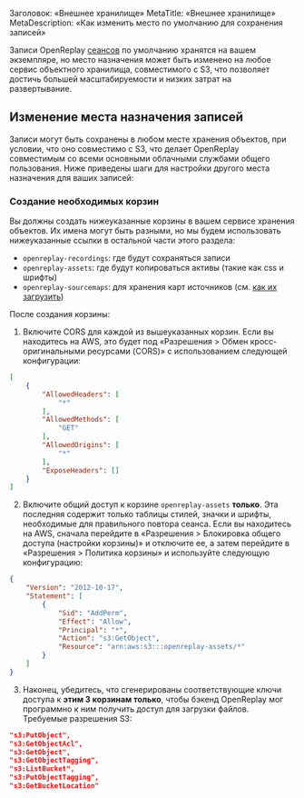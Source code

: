 Заголовок: «Внешнее хранилище»
MetaTitle: «Внешнее хранилище»
MetaDescription: «Как изменить место по умолчанию для сохранения записей»

Записи OpenReplay [сеансов](/configuration/cleanup-storage#recordingstorage) по умолчанию хранятся на вашем экземпляре, но место назначения может быть изменено на любое сервис объектного хранилища, совместимого с S3, что позволяет достичь большей масштабируемости и низких затрат на развертывание.

## Изменение места назначения записей

Записи могут быть сохранены в любом месте хранения объектов, при условии, что оно совместимо с S3, что делает OpenReplay совместимым со всеми основными облачными службами общего пользования. Ниже приведены шаги для настройки другого места назначения для ваших записей:

### Создание необходимых корзин

Вы должны создать нижеуказанные корзины в вашем сервисе хранения объектов. Их имена могут быть разными, но мы будем использовать нижеуказанные ссылки в остальной части этого раздела:
- `openreplay-recordings`: где будут сохраняться записи
- `openreplay-assets`: где будут копироваться активы (такие как css и шрифты)
- `openreplay-sourcemaps`: для хранения карт источников (см. [как их загрузить](/installation/upload-sourcemaps))

После создания корзины:

1. Включите CORS для каждой из вышеуказанных корзин. Если вы находитесь на AWS, это будет под «Разрешения > Обмен кросс-оригинальными ресурсами (CORS)» с использованием следующей конфигурации:


```json
[
    {
        "AllowedHeaders": [
            "*"
        ],
        "AllowedMethods": [
            "GET"
        ],
        "AllowedOrigins": [
            "*"
        ],
        "ExposeHeaders": []
    }
]
```


2. Включите общий доступ к корзине `openreplay-assets` **только**. Эта последняя содержит только таблицы стилей, значки и шрифты, необходимые для правильного повтора сеанса. Если вы находитесь на AWS, сначала перейдите в «Разрешения > Блокировка общего доступа (настройки корзины)» и отключите ее, а затем перейдите в «Разрешения > Политика корзины» и используйте следующую конфигурацию:


```json
{
    "Version": "2012-10-17",
    "Statement": [
        {
            "Sid": "AddPerm",
            "Effect": "Allow",
            "Principal": "*",
            "Action": "s3:GetObject",
            "Resource": "arn:aws:s3:::openreplay-assets/*"
        }
    ]
}
```


3. Наконец, убедитесь, что сгенерированы соответствующие ключи доступа к **этим 3 корзинам только**, чтобы бэкенд OpenReplay мог программно к ним получить доступ для загрузки файлов. Требуемые разрешения S3:


```json
"s3:PutObject",
"s3:GetObjectAcl",
"s3:GetObject",
"s3:GetObjectTagging",
"s3:ListBucket",
"s3:PutObjectTagging",
"s3:GetBucketLocation"
```

